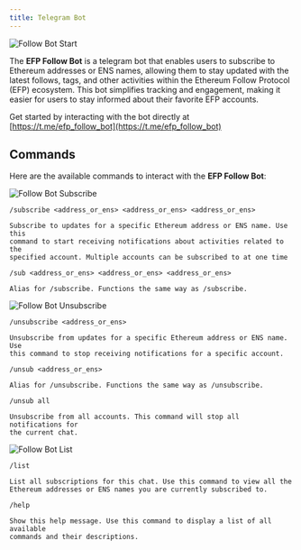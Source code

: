 ```yaml
---
title: Telegram Bot
---
```


![Follow Bot Start](/follow-bot-start.png)

The **EFP Follow Bot** is a telegram bot that enables users to subscribe to Ethereum 
addresses or ENS names, allowing them to stay updated with the latest follows, tags, 
and other activities within the Ethereum Follow Protocol (EFP) ecosystem. This bot 
simplifies tracking and engagement, making it easier for users to stay informed 
about their favorite EFP accounts.

Get started by interacting with the bot directly at [https://t.me/efp_follow_bot](https://t.me/efp_follow_bot)



## Commands 

Here are the available commands to interact with the **EFP Follow Bot**:

![Follow Bot Subscribe](/follow-bot-subscribe.png)

`/subscribe <address_or_ens> <address_or_ens> <address_or_ens>`

    Subscribe to updates for a specific Ethereum address or ENS name. Use this 
    command to start receiving notifications about activities related to the 
    specified account. Multiple accounts can be subscribed to at one time

`/sub <address_or_ens> <address_or_ens> <address_or_ens>`  

    Alias for /subscribe. Functions the same way as /subscribe.

![Follow Bot Unsubscribe](/follow-bot-unsubscribe.png)

`/unsubscribe <address_or_ens>`

    Unsubscribe from updates for a specific Ethereum address or ENS name. Use 
    this command to stop receiving notifications for a specific account.

`/unsub <address_or_ens>` 

    Alias for /unsubscribe. Functions the same way as /unsubscribe.

`/unsub all`

    Unsubscribe from all accounts. This command will stop all notifications for 
    the current chat.

![Follow Bot List](/follow-bot-list.png)

`/list`

    List all subscriptions for this chat. Use this command to view all the 
    Ethereum addresses or ENS names you are currently subscribed to.

`/help`

    Show this help message. Use this command to display a list of all available 
    commands and their descriptions.